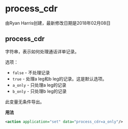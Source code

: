 # process_cdr

由Ryan Harris创建，最新修改日期是2018年02月08日

## process_cdr

字符串，表示如何处理通话详单记录。

选项：

* `false` \- 不处理记录
* `true` \- 处理a leg和b leg的记录。这是默认选项。
* `a_only` \- 只处理a leg的记录
* `b_only` \- 只处理b leg的记录

此变量无条件导出。

**用法**

```xml
<action application="set" data="process_cdr=a_only"/>
```